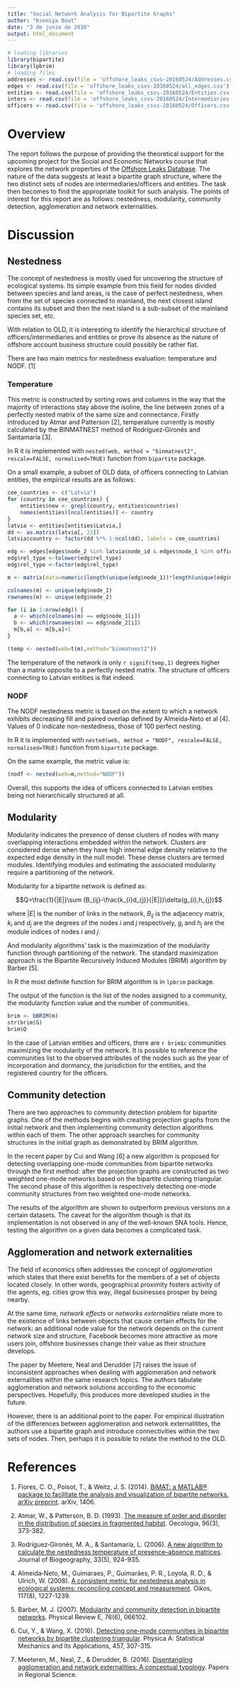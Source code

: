 ```yaml
---
title: "Social Network Analysis for Bipartite Graphs"
author: "Kseniya Bout"
date: "3 de junio de 2016"
output: html_document
---
```


```r
# loading libraries
library(bipartite)
library(lpbrim)
# loading files
addresses <- read.csv(file = 'offshore_leaks_csvs-20160524/Addresses.csv')
edges <- read.csv(file = 'offshore_leaks_csvs-20160524/all_edges.csv')
entities <- read.csv(file = 'offshore_leaks_csvs-20160524/Entities.csv')
inters <- read.csv(file = 'offshore_leaks_csvs-20160524/Intermediaries.csv')
officers <- read.csv(file = 'offshore_leaks_csvs-20160524/Officers.csv')
```

# Overview

The report follows the purpose of providing the theoretical support for the upcoming project for the Social and Economic Networks course that explores the network properties of the [Offshore Leaks Database](https://offshoreleaks.icij.org/). The nature of the data suggests at least a bipartite graph structure, where the two distinct sets of nodes are intermediaries/officers and entities. The task then becomes to find the appropriate toolkit for such analysis. The points of interest for this report are as follows: nestedness, modularity, community detection, agglomeration and network externalities.

# Discussion

## Nestedness

The concept of nestedness is mostly used for uncovering the structure of ecological systems. Its simple example from this field for nodes divided between species and land areas, is the case of perfect nestedness, when from the set of species connected to mainland, the next closest island contains its subset and then the next island is a sub-subset of the mainland species set, etc.

With relation to OLD, it is interesting to identify the hierarchical structure of officers/intermediaries and entities or prove its absence as the nature of offshore account business structure could possibly be rather flat.

There are two main metrics for nestedness evaluation: temperature and NODF. [1]

### Temperature

This metric is constructed by sorting rows and columns in the way that the majority of interactions stay above the isoline, the line between zones of a perfectly nested matrix of the same size and connectance. Firstly introduced by Atmar and Patterson [2], temperature currently is mostly calculated by the BINMATNEST method of Rodríguez‐Gironés and Santamaría [3].

In R it is implemented with `nested(web, method = "binmatnest2", rescale=FALSE, normalised=TRUE)` function from `bipartite` package.

On a small example, a subset of OLD data, of officers connecting to Latvian entities, the empirical results are as follows:

```r
cee_countries <- c("Latvia")
for (country in cee_countries) {
    entities$new <- grepl(country, entities$countries)
    names(entities)[ncol(entities)] <- country
}
latvia <- entities[entities$Latvia,]
dd <- as.matrix(latvia[, 22])
latvia$country <- factor(dd %*% 1:ncol(dd), labels = cee_countries)

edg <- edges[edges$node_2 %in% latvia$node_id & edges$node_1 %in% officers$node_id,]
edg$rel_type <-tolower(edg$rel_type)
edg$rel_type <-factor(edg$rel_type)

m <- matrix(data=numeric(length(unique(edg$node_1))*length(unique(edg$node_2))),ncol=length(unique(edg$node_1)))

colnames(m) <- unique(edg$node_1)
rownames(m) <- unique(edg$node_2)

for (i in 1:nrow(edg)) {
  a <- which(colnames(m) == edg$node_1[i])
  b <- which(rownames(m) == edg$node_2[i])
  m[b,a] <- m[b,a]+1
}

(temp <- nested(web=t(m),method="binmatnest2"))

```

The temperature of the network is only `r signif(temp,1)` degrees higher than a matrix opposite to a perfectly nested matrix. The structure of officers connecting to Latvian entities is flat indeed.

### NODF

The NODF nestedness metric is based on the extent to which a network exhibits decreasing fill and paired overlap defined by Almeida‐Neto et al [4]. Values of 0 indicate non-nestedness, those of 100 perfect nesting.

In R it is implemented with `nested(web, method = "NODF", rescale=FALSE, normalised=TRUE)` function from `bipartite` package.

On the same example, the metric value is:

```r
(nodf <- nested(web=m,method="NODF"))
```

Overall, this supports the idea of officers connected to Latvian entities being not hierarchically structured at all.

## Modularity

Modularity indicates the presence of dense clusters of nodes with many overlapping interactions embedded within the network. Clusters are considered dense when they have high internal edge density relative to the expected edge density in the null model. These dense clusters are termed modules. Identifying modules and estimating the associated modularity require a partitioning of the network.

Modularity for a bipartite network is defined as:

$$Q=\frac{1}{|E|}\sum (B_{ij}-\frac{k_{i}d_{j}}{|E|})\delta(g_{i},h_{j})$$

where $|E|$ is the number of links in the network, $B_{ij}$ is the adjacency matrix, $k_{i}$ and $d_{j}$ are the degrees of the nodes $i$ and $j$ respectively, $g_{i}$ and $h_{j}$ are the module indices of nodes $i$ and $j$.

And modularity algorithms' task is the maximization of the modularity function through partitioning of the network. The standard maximization approach is the Bipartite Recursively Induced Modules (BRIM) algorithm by Barber [5].

In R the most definite function for BRIM algorithm is in `lpbrim` package.

The output of the function is the list of the nodes assigned to a community, the modularity function value and the number of communities. 

```r
brim <- bBRIM(m)
str(brim$S)
brim$Q
```

In the case of Latvian entities and officers, there are `r brim$c` communities maximizing the modularity of the network. It is possible to reference the communities list to the observed attributes of the nodes such as the year of incorporation and dormancy, the jurisdiction for the entities, and the registered country for the officers.

## Community detection

There are two approaches to community detection problem for bipartite graphs. One of the methods begins with creating projection graphs from the initial network and then implementing community detection algorithms within each of them. The other approach searches for community structures in the initial graph as demonstrated by BRIM algorithm.

In the recent paper by Cui and Wang [6] a new algorithm is proposed for detecting overlapping one-mode communities from bipartite networks through the first method: after the projection graphs are constructed as two weighted one-mode networks based on the bipartite clustering triangular. The second phase of this algorithm is respectively detecting one-mode community structures from two weighted one-mode networks.

The results of the algorithm are shown to outperform previous versions on a certain datasets. The caveat for the algorithm though is that its implementation is not observed in any of the well-known SNA tools. Hence, testing the algorithm on a given data becomes a complicated task.

## Agglomeration and network externalities

The field of economics often addresses the concept of *agglomeration* which states that there exist benefits for the members of a set of objects located closely. In other words, geographical proximity fosters activity of the agents, eg. cities grow this way, illegal businesses prosper by being nearby.

At the same time, *network effects* or *networks externalities* relate more to the existence of links between objects that cause certain effects for the network: an additional node value for the network depends on the current network size and structure, Facebook becomes more attractive as more users join, offshore businesses change their value as their structure develops.

The paper by Meetere, Neal and Derudder [7] raises the issue of inconsistent approaches when dealing with agglomeration and network externalities within the same research topics. The authors tabulate agglomeration and network solutions according to the economic perspectives. Hopefully, this produces more developed studies in the future.

However, there is an additional point to the paper. For empirical illustration of the differences between agglomeration and network externalitites, the authors use a bipartite graph and introduce connectivities within the two sets of nodes. Then, perhaps it is possible to relate the method to the OLD.

# References

1. Flores, C. O., Poisot, T., & Weitz, J. S. (2014). [BiMAT: a MATLAB® package to facilitate the analysis and visualization of bipartite networks. arXiv preprint](http://onlinelibrary.wiley.com/doi/10.1111/2041-210X.12458/pdf). arXiv, 1406.

2. Atmar, W., & Patterson, B. D. (1993). [The measure of order and disorder in the distribution of species in fragmented habitat](http://priede.bf.lu.lv/ftp/pub/TIS/datu_analiize/Nestedness/Nestedness_raksts.htm). Oecologia, 96(3), 373-382.

3. Rodríguez‐Gironés, M. A., & Santamaría, L. (2006). [A new algorithm to calculate the nestedness temperature of presence–absence matrices](https://www.researchgate.net/profile/Luis_Santamaria2/publication/230240649_A_new_algorithm_to_calculate_the_nestedness_temperature_of_presenceabsence_matrices/links/02e7e53562d7960aca000000.pdf). Journal of Biogeography, 33(5), 924-935.

4. Almeida‐Neto, M., Guimaraes, P., Guimarães, P. R., Loyola, R. D., & Ulrich, W. (2008). [A consistent metric for nestedness analysis in ecological systems: reconciling concept and measurement](http://www.zoology.ubc.ca/~sunday/bdg/pdfs_bdg/2012fall/AlmeidaNeto%20etal%20Oikos%202008%20nestedness%20metric.pdf). Oikos, 117(8), 1227-1239.

5. Barber, M. J. (2007). [Modularity and community detection in bipartite networks](http://arxiv.org/pdf/0707.1616.pdf). Physical Review E, 76(6), 066102.

6. Cui, Y., & Wang, X. (2016). [Detecting one-mode communities in bipartite networks by bipartite clustering triangular](http://www.sciencedirect.com/science/article/pii/S0378437116002582). Physica A: Statistical Mechanics and its Applications, 457, 307-315.

7. Meeteren, M., Neal, Z., & Derudder, B. (2016). [Disentangling agglomeration and network externalities: A conceptual typology](http://onlinelibrary.wiley.com/doi/10.1111/pirs.12214/pdf). Papers in Regional Science.
